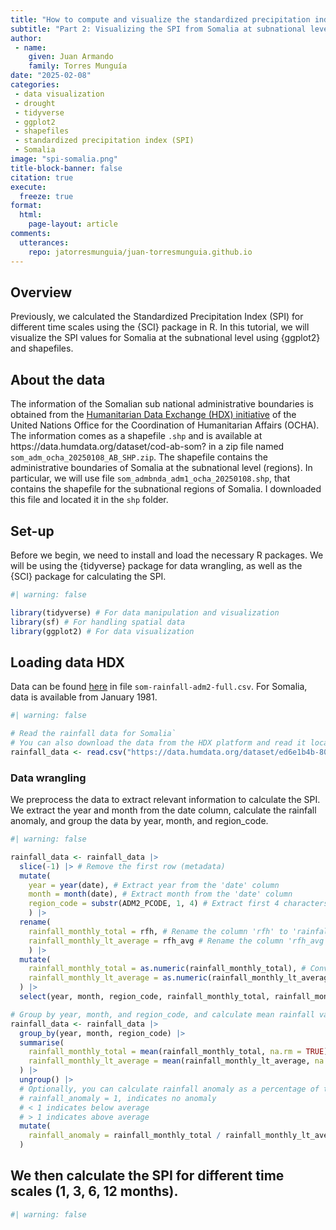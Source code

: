 ```yaml
---
title: "How to compute and visualize the standardized precipitation index (SPI) for drought analysis"
subtitle: "Part 2: Visualizing the SPI from Somalia at subnational level using {ggplot2} in R"
author: 
 - name: 
    given: Juan Armando 
    family: Torres Munguía
date: "2025-02-08"
categories: 
 - data visualization
 - drought
 - tidyverse
 - ggplot2
 - shapefiles
 - standardized precipitation index (SPI)
 - Somalia
image: "spi-somalia.png"
title-block-banner: false
citation: true
execute: 
  freeze: true
format: 
  html: 
    page-layout: article
comments:
  utterances: 
    repo: jatorresmunguia/juan-torresmunguia.github.io
---
```


## Overview
Previously, we calculated the Standardized Precipitation Index (SPI) for different time scales using the {SCI} package in R. In this tutorial, we will visualize the SPI values for Somalia at the subnational level using {ggplot2} and shapefiles.

## About the data
The information of the Somalian sub national administrative boundaries is obtained from the [Humanitarian Data Exchange (HDX) initiative](https://data.humdata.org/) of the United Nations Office for the Coordination of Humanitarian Affairs (OCHA). The information comes as a shapefile `.shp` and is available at https://data.humdata.org/dataset/cod-ab-som? in a zip file named `som_adm_ocha_20250108_AB_SHP.zip`. The shapefile contains the administrative boundaries of Somalia at the subnational level (regions). In particular, we will use file `som_admbnda_adm1_ocha_20250108.shp`, that contains the shapefile for the subnational regions of Somalia. I downloaded this file and located it in the `shp` folder.

## Set-up
Before we begin, we need to install and load the necessary R packages. We will be using the {tidyverse} package for data wrangling, as well as the {SCI} package for calculating the SPI.

```r
#| warning: false

library(tidyverse) # For data manipulation and visualization
library(sf) # For handling spatial data
library(ggplot2) # For data visualization

```

## Loading data HDX
Data can be found [here](https://data.humdata.org/dataset/som-rainfall-subnational) in file `som-rainfall-adm2-full.csv`. For Somalia, data is available from January 1981.

```r
#| warning: false

# Read the rainfall data for Somalia`
# You can also download the data from the HDX platform and read it locally
rainfall_data <- read.csv("https://data.humdata.org/dataset/ed6e1b4b-8094-47e6-bdf7-f6d56fa7abb9/resource/331ab214-0860-44ea-a53b-0a3fac601e82/download/som-rainfall-adm2-full.csv")

```

### Data wrangling
We preprocess the data to extract relevant information to calculate the SPI. We extract the year and month from the date column, calculate the rainfall anomaly, and group the data by year, month, and region_code. 

```r
#| warning: false

rainfall_data <- rainfall_data |>
  slice(-1) |> # Remove the first row (metadata)
  mutate(
    year = year(date), # Extract year from the 'date' column
    month = month(date), # Extract month from the 'date' column
    region_code = substr(ADM2_PCODE, 1, 4) # Extract first 4 characters from 'ADM2_PCODE' as 'region_code'
    ) |>
  rename(
    rainfall_monthly_total = rfh, # Rename the column 'rfh' to 'rainfall_monthly_total'
    rainfall_monthly_lt_average = rfh_avg # Rename the column 'rfh_avg' to 'rainfall_monthly_lt_average'
    ) |>
  mutate(
    rainfall_monthly_total = as.numeric(rainfall_monthly_total), # Convert rainfall total to numeric
    rainfall_monthly_lt_average = as.numeric(rainfall_monthly_lt_average) # Convert long-term average to numeric
  ) |>
  select(year, month, region_code, rainfall_monthly_total, rainfall_monthly_lt_average) # Select relevant columns

# Group by year, month, and region_code, and calculate mean rainfall values by region
rainfall_data <- rainfall_data |>
  group_by(year, month, region_code) |>
  summarise(
    rainfall_monthly_total = mean(rainfall_monthly_total, na.rm = TRUE), # Calculate the mean of rainfall total
    rainfall_monthly_lt_average = mean(rainfall_monthly_lt_average, na.rm = TRUE) # Calculate the mean of long-term average
  ) |>
  ungroup() |>
  # Optionally, you can calculate rainfall anomaly as a percentage of the long-term average
  # rainfall_anomaly = 1, indicates no anomaly 
  # < 1 indicates below average 
  # > 1 indicates above average
  mutate(
    rainfall_anomaly = rainfall_monthly_total / rainfall_monthly_lt_average 
  )

```

## We then calculate the SPI for different time scales (1, 3, 6, 12 months).
```r
#| warning: false


```

